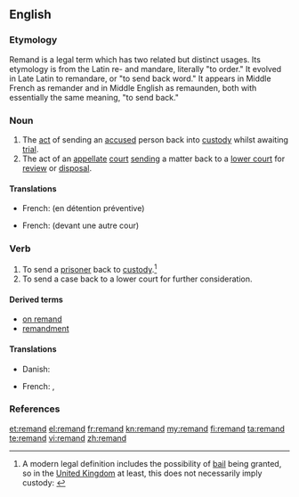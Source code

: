 {{wikipedia}}
==English==

===Etymology===
Remand is a legal term which has two related but distinct usages. Its etymology is from the Latin re- and mandare, literally "to order." It evolved in Late Latin to remandare, or "to send back word." It appears in Middle French as remander and in Middle English as remaunden, both with essentially the same meaning, "to send back."

===Noun===
{{infl|en|noun}}

# The [[act]] of sending an [[accused]] person back into [[custody]] whilst awaiting [[trial]].
# The act of an [[appellate]] [[court]] [[send]]ing a matter back to a [[lower court]] for [[review]] or [[disposal]].

====Translations====
{{trans-top|1}}
* French: {{t+|fr|maintien|m}} (en détention préventive)
{{trans-mid}}
{{trans-bottom}}
{{trans-top|2}}
{{trans-mid}}
* French: {{t|fr|renvoi}} (devant une autre cour)
{{trans-bottom}}

===Verb===
{{en-verb}}

# To send a [[prisoner]] back to [[custody]].<ref>A modern legal definition includes the possibility of [[bail]] being granted, so in the [[United Kingdom]] at least, this does not necessarily imply custody: {{cite web |url=http://www.opsi.gov.uk/RevisedStatutes/Acts/ukpga/1976/cukpga_19760063_en_1 |title= Bail Act 1976|publisher=www.opsi.gov.uk |accessdate=2010-04-02 }}</ref>
# To send a case back to a lower court for further consideration.

====Derived terms====
* [[on remand]]
* [[remandment]]

====Translations====
{{trans-top}}
* Danish: {{t-|da|varetægtsfængsle}}
{{trans-mid}}
* French: {{t|fr|maintenir (en détention préventive)}}, {{t|fr|renvoyer (devant une autre cour)}}
{{trans-bottom}}

===References===
<references/>

[[et:remand]]
[[el:remand]]
[[fr:remand]]
[[kn:remand]]
[[my:remand]]
[[fi:remand]]
[[ta:remand]]
[[te:remand]]
[[vi:remand]]
[[zh:remand]]